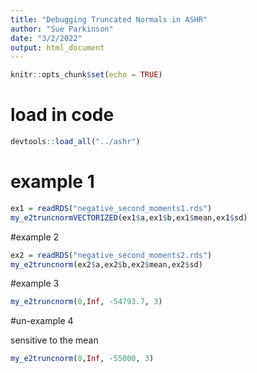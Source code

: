 ```yaml
---
title: "Debugging Truncated Normals in ASHR"
author: "Sue Parkinson"
date: "3/2/2022"
output: html_document
---
```


```r
knitr::opts_chunk$set(echo = TRUE)
```

# load in code

```r
devtools::load_all("../ashr")
```

# example 1

```r
ex1 = readRDS("negative_second_moments1.rds")
my_e2truncnormVECTORIZED(ex1$a,ex1$b,ex1$mean,ex1$sd)
```

#example 2

```r
ex2 = readRDS("negative_second_moments2.rds")
my_e2truncnorm(ex2$a,ex2$b,ex2$mean,ex2$sd)
```

#example 3

```r
my_e2truncnorm(0,Inf, -54793.7, 3)
```

#un-example 4

sensitive to the mean

```r
my_e2truncnorm(0,Inf, -55000, 3)
```

